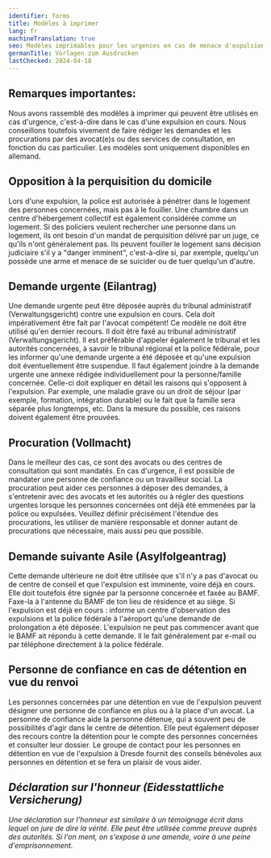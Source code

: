 ```yaml
---
identifier: forms
title: Modèles à imprimer
lang: fr
machineTranslation: true
seo: Modèles imprimables pour les urgences en cas de menace d'expulsion en Saxe – objection, demande urgente, procuration, demande de suivi d'asile et personne de confiance
germanTitle: Vorlagen zum Ausdrucken
lastChecked: 2024-04-18
---
```


## Remarques importantes:

Nous avons rassemblé des modèles à imprimer qui peuvent être utilisés en cas d'urgence, c'est-à-dire dans le cas d'une expulsion en cours. Nous conseillons toutefois vivement de faire rédiger les demandes et les procurations par des avocat(e)s ou <InternalShortLink identifier="contacts">des services de consultation</InternalShortLink>, en fonction du cas particulier. Les modèles sont uniquement disponibles en allemand.

## Opposition à la perquisition du domicile

<ExternalShortLink identifier="form_search"/>

Lors d'une expulsion, la police est autorisée à pénétrer dans le logement des personnes concernées, mais pas à le fouiller. Une chambre dans un centre d'hébergement collectif est également considérée comme un logement. Si des policiers veulent rechercher une personne dans un logement, ils ont besoin d'un mandat de perquisition délivré par un juge, ce qu'ils n'ont généralement pas. Ils peuvent fouiller le logement sans décision judiciaire s'il y a "danger imminent", c'est-à-dire si, par exemple, quelqu'un possède une arme et menace de se suicider ou de tuer quelqu'un d'autre.

## Demande urgente (Eilantrag)

<ExternalShortLink identifier="form_eilantrag"/>

Une demande urgente peut être déposée auprès du tribunal administratif (Verwaltungsgericht) contre une expulsion en cours. Cela doit impérativement être fait par l'avocat compétent! Ce modèle ne doit être utilisé qu'en dernier recours. Il doit être faxé au tribunal administratif (Verwaltungsgericht). Il est préférable d'appeler également le tribunal et les autorités concernées, à savoir le tribunal régional et la police fédérale, pour les informer qu'une demande urgente a été déposée et qu'une expulsion doit éventuellement être suspendue. Il faut également joindre à la demande urgente une annexe rédigée individuellement pour la personne/famille concernée. Celle-ci doit expliquer en détail les raisons qui s'opposent à l'expulsion. Par exemple, une maladie grave ou un droit de séjour (par exemple, formation, intégration durable) ou le fait que la famille sera séparée plus longtemps, etc. Dans la mesure du possible, ces raisons doivent également être prouvées.

## Procuration (Vollmacht)

<ExternalShortLink identifier="form_vollmacht"/>

Dans le meilleur des cas, ce sont des avocats ou des centres de consultation qui sont mandatés. En cas d'urgence, il est possible de mandater une personne de confiance ou un travailleur social. La procuration peut aider ces personnes à déposer des demandes, à s'entretenir avec des avocats et les autorités ou à régler des questions urgentes lorsque les personnes concernées ont déjà été emmenées par la police ou expulsées. Veuillez définir précisément l'étendue des procurations, les utiliser de manière responsable et donner autant de procurations que nécessaire, mais aussi peu que possible.

## Demande suivante Asile (Asylfolgeantrag)

<ExternalShortLink identifier="form_followup"/>

Cette demande ultérieure ne doit être utilisée que s'il n'y a pas d'avocat ou de centre de conseil et que l'expulsion est imminente, voire déjà en cours. Elle doit toutefois être signée par la personne concernée et faxée au BAMF. Faxe-la à l'antenne du BAMF de ton lieu de résidence et au siège. Si l'expulsion est déjà en cours : informe un centre d'observation des expulsions et la police fédérale à l'aéroport qu'une demande de prolongation a été déposée. L'expulsion ne peut pas commencer avant que le BAMF ait répondu à cette demande. Il le fait généralement par e-mail ou par téléphone directement à la police fédérale.

## Personne de confiance en cas de détention en vue du renvoi

<ExternalShortLink identifier="form_detention"/>

Les personnes concernées par une détention en vue de l'expulsion peuvent désigner une personne de confiance en plus ou à la place d'un avocat. La personne de confiance aide la personne détenue, qui a souvent peu de possibilités d'agir dans le centre de détention. Elle peut également déposer des recours contre la détention pour le compte des personnes concernées et consulter leur dossier. Le groupe de contact pour les personnes en détention en vue de l'expulsion à Dresde fournit des conseils bénévoles aux personnes en détention et se fera un plaisir de vous aider.
<Address identifier="abschiebehaftkontaktgruppe" />

## Déclaration sur l'honneur (Eidesstattliche Versicherung)

<ExternalShortLink identifier="form_affidavit"/>

Une déclaration sur l'honneur est similaire à un témoignage écrit dans lequel on jure de dire la vérité. Elle peut être utilisée comme preuve auprès des autorités. Si l'on ment, on s'expose à une amende, voire à une peine d'emprisonnement.
